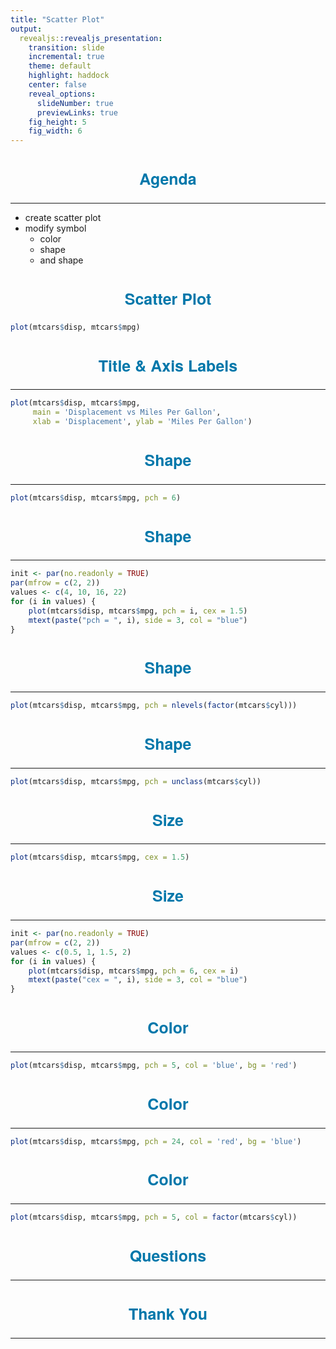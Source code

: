 ```yaml
---
title: "Scatter Plot"
output: 
  revealjs::revealjs_presentation:
    transition: slide
    incremental: true
    theme: default
    highlight: haddock
    center: false
    reveal_options:
      slideNumber: true
      previewLinks: true
    fig_height: 5
    fig_width: 6
---
```


<style type="text/css">
    .reveal p img {
    align: middle;
  }
  .reveal p {
    text-align: left;
    font-size: 20px;
  }
  .reveal body:after {
    content: url(handshake.png);
    position: fixed;
    bottom: 3.5em;
    left: 3.5em;
    box-shadow: 5px 5px 10px #000; 
  }
  .reveal hr {
    border-color: #0077aa;
  }
  .reveal h1, h2, h3, h4, h5, h6 {
    text-transform: none;
    text-align: center;
    color: #0077aa;
    font-family: 'Helvetica Neue';
    font-size: 25px;
  }
  .reveal h1 {
    font-size: 24px;
  }
  .reveal ul {
    display: block;
  }
  .reveal ul li {
    color: #3c3c3c; 
    /* set color of list item text */
    list-style: none; 
  }
  .reveal p img {
    align: middle;
  }
  .reveal ul li::before {
      color: #006b6e;  
      /* color of bullet or square */
      content: "\2022"; 
      /* Unicode of character to precede the list item */
      font-size: 1em; 
      /* em or %*/ 
      padding-right: 1.1225em; 
      /* use em*/
      position: relative;
      top: 0em; 
      /* use em or % */
  }
  .reveal ul {
    line-height:150%
  }
  .reveal .fragment {
    font-size: 20px;
  }
  .reveal ol {
    display: block;
  }
</style>

## Agenda

<hr>

- create scatter plot
- modify symbol
    - color
    - shape 
    - and shape


## Scatter Plot

```r
plot(mtcars$disp, mtcars$mpg)
```

## Title & Axis Labels

<hr>

```r
plot(mtcars$disp, mtcars$mpg,
     main = 'Displacement vs Miles Per Gallon',
     xlab = 'Displacement', ylab = 'Miles Per Gallon')
```

## Shape

<hr>

```r
plot(mtcars$disp, mtcars$mpg, pch = 6)
```

## Shape 

<hr>

```r
init <- par(no.readonly = TRUE)
par(mfrow = c(2, 2))
values <- c(4, 10, 16, 22)
for (i in values) {
    plot(mtcars$disp, mtcars$mpg, pch = i, cex = 1.5)
    mtext(paste("pch = ", i), side = 3, col = "blue")
}
```

## Shape

<hr>

```r
plot(mtcars$disp, mtcars$mpg, pch = nlevels(factor(mtcars$cyl)))
```

## Shape

<hr>

```r
plot(mtcars$disp, mtcars$mpg, pch = unclass(mtcars$cyl))
```

## Size

<hr>

```r
plot(mtcars$disp, mtcars$mpg, cex = 1.5)
```

## Size

<hr>

```r
init <- par(no.readonly = TRUE)
par(mfrow = c(2, 2))
values <- c(0.5, 1, 1.5, 2)
for (i in values) {
    plot(mtcars$disp, mtcars$mpg, pch = 6, cex = i)
    mtext(paste("cex = ", i), side = 3, col = "blue")
}
```

## Color

<hr>

```r
plot(mtcars$disp, mtcars$mpg, pch = 5, col = 'blue', bg = 'red')
```

## Color

<hr>

```r
plot(mtcars$disp, mtcars$mpg, pch = 24, col = 'red', bg = 'blue')
```

## Color

<hr>

```r
plot(mtcars$disp, mtcars$mpg, pch = 5, col = factor(mtcars$cyl))
```

## Questions

<hr>

## Thank You

<hr>